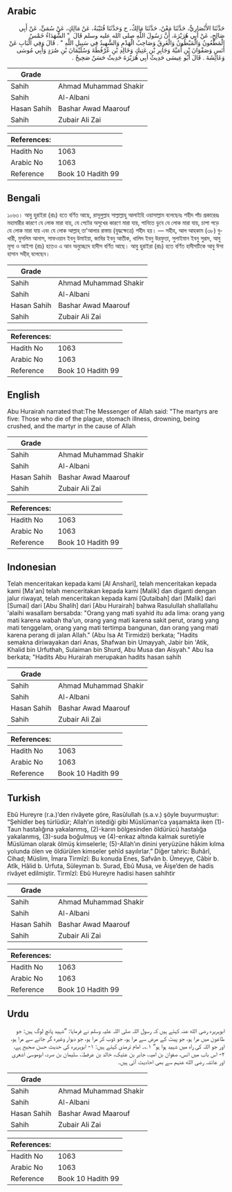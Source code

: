 ## Arabic


<div dir="rtl" lang="ar" style={{fontSize:'larger',backgroundColor:'#f8f9fa',padding:20}}>
حَدَّثَنَا الأَنْصَارِيُّ، حَدَّثَنَا مَعْنٌ، حَدَّثَنَا مَالِكٌ، ح وَحَدَّثَنَا قُتَيْبَةُ، عَنْ مَالِكٍ، عَنْ سُمَىٍّ، عَنْ أَبِي صَالِحٍ، عَنْ أَبِي هُرَيْرَةَ، أَنَّ رَسُولَ اللَّهِ صلى الله عليه وسلم قَالَ ‏ "‏ الشُّهَدَاءُ خَمْسٌ الْمَطْعُونُ وَالْمَبْطُونُ وَالْغَرِقُ وَصَاحِبُ الْهَدْمِ وَالشَّهِيدُ فِي سَبِيلِ اللَّهِ ‏"‏ ‏.‏ قَالَ وَفِي الْبَابِ عَنْ أَنَسٍ وَصَفْوَانَ بْنِ أُمَيَّةَ وَجَابِرِ بْنِ عَتِيكٍ وَخَالِدِ بْنِ عُرْفُطَةَ وَسُلَيْمَانَ بْنِ صُرَدٍ وَأَبِي مُوسَى وَعَائِشَةَ ‏.‏ قَالَ أَبُو عِيسَى حَدِيثُ أَبِي هُرَيْرَةَ حَدِيثٌ حَسَنٌ صَحِيحٌ ‏.‏
</div>
<div style={{backgroundColor:'#f8f9fa',padding:20, marginBottom: 10}}><table> <thead> <tr> <th>Grade</th> <th></th> </tr> </thead> <tbody> <tr><td>Sahih</td><td>Ahmad Muhammad Shakir</td></tr><tr><td>Sahih</td><td>Al-Albani</td></tr><tr><td>Hasan Sahih</td><td>Bashar Awad Maarouf</td></tr><tr><td>Sahih</td><td>Zubair Ali Zai</td></tr></tbody></table><table> <thead> <tr> <th>References:</th> <th></th> </tr> </thead> <tbody><tr><td>Hadith No</td><td>1063</td></tr><tr><td>Arabic No</td><td>1063</td></tr><tr><td>Reference</td><td>Book 10 Hadith 99</td></tr></tbody></table></div>

## Bengali


<div dir="ltr" lang="bn" style={{fontSize:'larger',backgroundColor:'#f8f9fa',padding:20}}>
১০৬৩। আবু হুরাইরা (রাঃ) হতে বর্ণিত আছে, রাসূলুল্লাহ সাল্লাল্লাহু আলাইহি ওয়াসাল্লাম বলেছেনঃ শহীদ পাঁচ প্রকারেরঃ মহামারীর কারণে যে লোক মারা যায়, যে পেটের অসুখের কারণে মারা যায়, পানিতে ডুবে যে লোক মারা যায়, চাপা পড়ে যে লোক মারা যায় এবং যে লোক আল্লাহ্ তা'আলার রাস্তায় (যুদ্ধক্ষেত্রে) শহীদ হয়। — সহীহ, আল আহকাম (৩৮) বুখারী, মুসলিম আনাস, সাফওয়ান ইবনু উমাইয়া, জাবির ইবনু আতীক, খালিদ ইবনু উরফুতা, সুলাইমান ইবনু সুরাদ, আবু মূসা ও আইশা (রাঃ) হতেও এ আন অনুচ্ছেদে হাদীস বর্ণিত আছে। আবু হুরাইরা (রাঃ) হতে বর্ণিত হাদীসটিকে আবু ঈসা হাসান সহীহ্ বলেছেন।
</div>
<div style={{backgroundColor:'#f8f9fa',padding:20, marginBottom: 10}}><table> <thead> <tr> <th>Grade</th> <th></th> </tr> </thead> <tbody> <tr><td>Sahih</td><td>Ahmad Muhammad Shakir</td></tr><tr><td>Sahih</td><td>Al-Albani</td></tr><tr><td>Hasan Sahih</td><td>Bashar Awad Maarouf</td></tr><tr><td>Sahih</td><td>Zubair Ali Zai</td></tr></tbody></table><table> <thead> <tr> <th>References:</th> <th></th> </tr> </thead> <tbody><tr><td>Hadith No</td><td>1063</td></tr><tr><td>Arabic No</td><td>1063</td></tr><tr><td>Reference</td><td>Book 10 Hadith 99</td></tr></tbody></table></div>

## English


<div dir="ltr" lang="en" style={{fontSize:'larger',backgroundColor:'#f8f9fa',padding:20}}>
Abu Hurairah narrated that:The Messenger of Allah said: "The martyrs are five: Those who die of the plague, stomach illness, drowning, being crushed, and the martyr in the cause of Allah
</div>
<div style={{backgroundColor:'#f8f9fa',padding:20, marginBottom: 10}}><table> <thead> <tr> <th>Grade</th> <th></th> </tr> </thead> <tbody> <tr><td>Sahih</td><td>Ahmad Muhammad Shakir</td></tr><tr><td>Sahih</td><td>Al-Albani</td></tr><tr><td>Hasan Sahih</td><td>Bashar Awad Maarouf</td></tr><tr><td>Sahih</td><td>Zubair Ali Zai</td></tr></tbody></table><table> <thead> <tr> <th>References:</th> <th></th> </tr> </thead> <tbody><tr><td>Hadith No</td><td>1063</td></tr><tr><td>Arabic No</td><td>1063</td></tr><tr><td>Reference</td><td>Book 10 Hadith 99</td></tr></tbody></table></div>

## Indonesian


<div dir="ltr" lang="id" style={{fontSize:'larger',backgroundColor:'#f8f9fa',padding:20}}>
Telah menceritakan kepada kami [Al Anshari], telah menceritakan kepada kami [Ma'an] telah menceritakan kepada kami [Malik] dan diganti dengan jalur riwayat, telah menceritakan kepada kami [Qutaibah] dari [Malik] dari [Sumai] dari [Abu Shalih] dari [Abu Hurairah] bahwa Rasulullah shallallahu 'alaihi wasallam bersabda: "Orang yang mati syahid itu ada lima: orang yang mati karena wabah tha'un, orang yang mati karena sakit perut, orang yang mati tenggelam, orang yang mati tertimpa bangunan, dan orang yang mati karena perang di jalan Allah." (Abu Isa At Tirmidzi) berkata; "Hadits semakna diriwayakan dari Anas, Shafwan bin Umayyah, Jabir bin 'Atik, Khalid bin Urfuthah, Sulaiman bin Shurd, Abu Musa dan Aisyah." Abu Isa berkata; "Hadits Abu Hurairah merupakan hadits hasan sahih
</div>
<div style={{backgroundColor:'#f8f9fa',padding:20, marginBottom: 10}}><table> <thead> <tr> <th>Grade</th> <th></th> </tr> </thead> <tbody> <tr><td>Sahih</td><td>Ahmad Muhammad Shakir</td></tr><tr><td>Sahih</td><td>Al-Albani</td></tr><tr><td>Hasan Sahih</td><td>Bashar Awad Maarouf</td></tr><tr><td>Sahih</td><td>Zubair Ali Zai</td></tr></tbody></table><table> <thead> <tr> <th>References:</th> <th></th> </tr> </thead> <tbody><tr><td>Hadith No</td><td>1063</td></tr><tr><td>Arabic No</td><td>1063</td></tr><tr><td>Reference</td><td>Book 10 Hadith 99</td></tr></tbody></table></div>

## Turkish


<div dir="ltr" lang="tr" style={{fontSize:'larger',backgroundColor:'#f8f9fa',padding:20}}>
Ebû Hureyre (r.a.)’den rivâyete göre, Rasûlullah (s.a.v.) şöyle buyurmuştur: “Şehîdler beş türlüdür; Allah’ın istediği gibi Müslüman’ca yaşamakta iken (1)-Taun hastalığına yakalanmış, (2)-karın bölgesinden öldürücü hastalığa yakalanmış, (3)-suda boğulmuş ve (4)-enkaz altında kalmak suretiyle Müslüman olarak ölmüş kimselerle; (5)-Allah’ın dinini yeryüzüne hâkim kılma yolunda ölen ve öldürülen kimseler şehîd sayılırlar.” Diğer tahric: Buhârî, Cihad; Müslim, İmara Tirmîzî: Bu konuda Enes, Safvân b. Ümeyye, Câbir b. Atîk, Hâlid b. Urfuta, Süleyman b. Surad, Ebû Musa, ve Âişe’den de hadis rivâyet edilmiştir. Tirmîzî: Ebû Hureyre hadisi hasen sahihtir
</div>
<div style={{backgroundColor:'#f8f9fa',padding:20, marginBottom: 10}}><table> <thead> <tr> <th>Grade</th> <th></th> </tr> </thead> <tbody> <tr><td>Sahih</td><td>Ahmad Muhammad Shakir</td></tr><tr><td>Sahih</td><td>Al-Albani</td></tr><tr><td>Hasan Sahih</td><td>Bashar Awad Maarouf</td></tr><tr><td>Sahih</td><td>Zubair Ali Zai</td></tr></tbody></table><table> <thead> <tr> <th>References:</th> <th></th> </tr> </thead> <tbody><tr><td>Hadith No</td><td>1063</td></tr><tr><td>Arabic No</td><td>1063</td></tr><tr><td>Reference</td><td>Book 10 Hadith 99</td></tr></tbody></table></div>

## Urdu


<div dir="rtl" lang="ur" style={{fontSize:'larger',backgroundColor:'#f8f9fa',padding:20}}>
ابوہریرہ رضی الله عنہ کہتے ہیں کہ رسول اللہ صلی اللہ علیہ وسلم نے فرمایا: ”شہید پانچ لوگ ہیں: جو طاعون میں مرا ہو، جو پیٹ کے مرض سے مرا ہو، جو ڈوب کر مرا ہو، جو دیوار وغیرہ گر جانے سے مرا ہو، اور جو اللہ کی راہ میں شہید ہوا ہو“ ۱؎۔ امام ترمذی کہتے ہیں: ۱- ابوہریرہ کی حدیث حسن صحیح ہے، ۲- اس باب میں انس، صفوان بن امیہ، جابر بن عتیک، خالد بن عرفطہٰ، سلیمان بن صرد، ابوموسیٰ اشعری اور عائشہ رضی الله عنہم سے بھی احادیث آئی ہیں۔
</div>
<div style={{backgroundColor:'#f8f9fa',padding:20, marginBottom: 10}}><table> <thead> <tr> <th>Grade</th> <th></th> </tr> </thead> <tbody> <tr><td>Sahih</td><td>Ahmad Muhammad Shakir</td></tr><tr><td>Sahih</td><td>Al-Albani</td></tr><tr><td>Hasan Sahih</td><td>Bashar Awad Maarouf</td></tr><tr><td>Sahih</td><td>Zubair Ali Zai</td></tr></tbody></table><table> <thead> <tr> <th>References:</th> <th></th> </tr> </thead> <tbody><tr><td>Hadith No</td><td>1063</td></tr><tr><td>Arabic No</td><td>1063</td></tr><tr><td>Reference</td><td>Book 10 Hadith 99</td></tr></tbody></table></div>